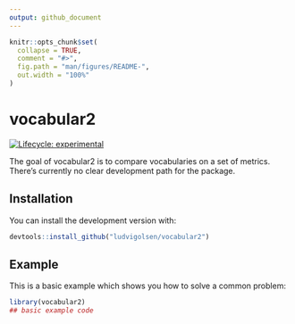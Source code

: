 ```yaml
---
output: github_document
---
```


<!-- README.md is generated from README.Rmd. Please edit that file -->

```r
knitr::opts_chunk$set(
  collapse = TRUE,
  comment = "#>",
  fig.path = "man/figures/README-",
  out.width = "100%"
)
```

# vocabular2

<!-- badges: start -->
[![Lifecycle: experimental](https://img.shields.io/badge/lifecycle-experimental-orange.svg)](https://www.tidyverse.org/lifecycle/#experimental)
<!-- [![CRAN status](https://www.r-pkg.org/badges/version/vocabr)](https://CRAN.R-project.org/package=vocabr) -->
<!-- badges: end -->

The goal of vocabular2 is to compare vocabularies on a set of metrics. 
There's currently no clear development path for the package.

## Installation

You can install the development version with:

``` r
devtools::install_github("ludvigolsen/vocabular2")
```

## Example

This is a basic example which shows you how to solve a common problem:

```r
library(vocabular2)
## basic example code
```


